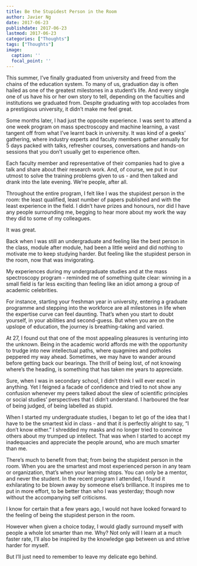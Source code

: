 ```yaml
---
title: Be the Stupidest Person in the Room
author: Javier Ng
date: 2017-06-23
publishdate: 2017-06-23
lastmod: 2017-06-23
categories: ["Thoughts"]
tags: ["Thoughts"]
image:
  caption: ''
  focal_point: ''
---
```


This summer, I’ve finally graduated from university and freed from the chains of the education system. To many of us, graduation day is often hailed as one of the greatest milestones in a student’s life. And every single one of us have his or her own story to tell, depending on the faculties and institutions we graduated from. Despite graduating with top accolades from a prestigious university, it didn’t make me feel great. 

Some months later, I had just the opposite experience. I was sent to attend a one week program on mass spectroscopy and machine learning, a vast tangent off from what I’ve learnt back in university. It was kind of a geeks’ gathering, where industry experts and faculty members gather annually for 5 days packed with talks, refresher courses, conversations and hands-on sessions that you don’t usually get to experience often.

Each faculty member and representative of their companies had to give a talk and share about their research work. And, of course, we put in our utmost to solve the training problems given to us - and then talked and drank into the late evening. We’re people, after all. 

Throughout the entire program, I felt like I was the stupidest person in the room: the least qualified, least number of papers published and with the least experience in the field. I didn’t have prizes and honours, nor did I have any people surrounding me, begging to hear more about my work the way they did to some of my colleagues.  

It was great. 

Back when I was still an undergraduate and feeling like the best person in the class, module after module, had been a little weird and did nothing to motivate me to keep studying harder. But feeling like the stupidest person in the room, now that was invigorating. 

My experiences during my undergraduate studies and at the mass spectroscopy program - reminded me of something quite clear: winning in a small field is far less exciting than feeling like an idiot among a group of academic celebrities. 

For instance, starting your freshman year in university, entering a graduate programme and stepping into the workforce are all milestones in life when the expertise curve can feel daunting. That’s when you start to doubt yourself, in your abilities and second-guess. But when you are on the upslope of education, the journey is breathing-taking and varied. 

At 27, I found out that one of the most appealing pleasures is venturing into the unknown. Being in the academic world affords me with the opportunity to trudge into new intellectual paths, where quagmires and potholes peppered my way ahead. Sometimes, we may have to wander around before getting back our bearings. The thrill of being lost, of not knowing where’s the heading, is something that has taken me years to appreciate. 

Sure, when I was in secondary school, I didn’t think I will ever excel in anything. Yet I feigned a facade of confidence and tried to not show any confusion whenever my peers talked about the slew of scientific principles or social studies’ perspectives that I didn’t understand. I harboured the fear of being judged, of being labelled as stupid. 

When I started my undergraduate studies, I began to let go of the idea that I have to be the smartest kid in class - and that it is perfectly alright to say, “I don’t know either.” I shredded my masks and no longer tried to convince others about my trumped up intellect. That was when I started to accept my inadequacies and appreciate the people around, who are much smarter than me. 

There’s much to benefit from that; from being the stupidest person in the room. When you are the smartest and most experienced person in any team or organization, that’s when your learning stops. You can only be a mentor, and never the student. In the recent program I attended, I found it exhilarating to be blown away by someone else’s brilliance. It inspires me to put in more effort, to be better than who I was yesterday; though now without the accompanying self criticisms.

I know for certain that a few years ago, I would not have looked forward to the feeling of being the stupidest person in the room. 

However when given a choice today, I would gladly surround myself with people a whole lot smarter than me. Why? Not only will I learn at a much faster rate, I’ll also be inspired by the knowledge gap between us and strive harder for myself. 

But I’ll just need to remember to leave my delicate ego behind. 

